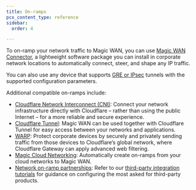```yaml
---
title: On-ramps
pcx_content_type: reference
sidebar:
  order: 4

---
```


To on-ramp your network traffic to Magic WAN, you can use [Magic WAN Connector](/magic-wan/configuration/connector/), a lightweight software package you can install in corporate network locations to automatically connect, steer, and shape any IP traffic.

You can also use any device that supports [GRE or IPsec](/magic-wan/configuration/manually/third-party/) tunnels with the supported configuration parameters.

Additional compatible on-ramps include:

- [Cloudflare Network Interconnect (CNI)](/magic-wan/network-interconnect/): Connect your network infrastructure directly with Cloudflare – rather than using the public Internet – for a more reliable and secure experience.
- [Cloudflare Tunnel](/magic-wan/zero-trust/cloudflare-tunnel/#cloudflare-tunnel): Magic WAN can be used together with Cloudflare Tunnel for easy access between your networks and applications.
- [WARP](/cloudflare-one/connections/connect-devices/warp/): Protect corporate devices by securely and privately sending traffic from those devices to Cloudflare’s global network, where Cloudflare Gateway can apply advanced web filtering.
- [Magic Cloud Networking](/magic-wan/configuration/magic-cloud-networking/): Automatically create on-ramps from your cloud networks to Magic WAN.
- [Network on-ramp partnerships](https://www.cloudflare.com/network-onramp-partners/): Refer to our [third-party integration tutorials](/magic-wan/configuration/manually/third-party/) for guidance on configuring the most asked for third-party products.
